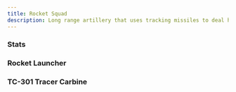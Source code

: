 ```yaml
---
title: Rocket Squad
description: Long range artillery that uses tracking missiles to deal high damage to single targets.
---
```



### Stats

<CSuitBlock
    size="1/2"
    armor="1"
    sensors="12"
    hp="3"
    speed="1"
    description="Long range artillery that uses tracking missiles to deal high damage to single targets." />

### Rocket Launcher

<MountBlock
    tags="Launcher, Explosive, Loading, Seeking"
    range="12"
    attack="1d8" />

### TC-301 Tracer Carbine

<MountBlock
    tags="Primary Rifle, Kinetic, Light, Reliable 1"
    range="8"
    attack="1d6"
    details="Even on a miss, the target gains lock on." />
